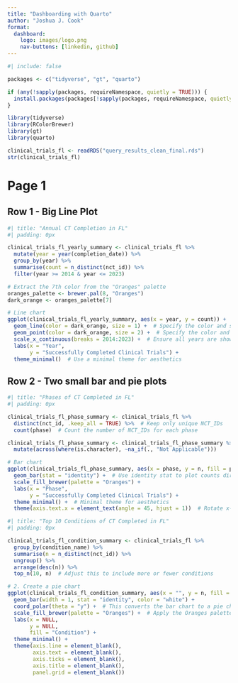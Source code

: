 ```yaml
---
title: "Dashboarding with Quarto"
author: "Joshua J. Cook"
format: 
  dashboard:
    logo: images/logo.png
    nav-buttons: [linkedin, github]
---
```


```r
#| include: false

packages <- c("tidyverse", "gt", "quarto")

if (any(!sapply(packages, requireNamespace, quietly = TRUE))) {
  install.packages(packages[!sapply(packages, requireNamespace, quietly = TRUE)])
}

library(tidyverse)
library(RColorBrewer)
library(gt)
library(quarto)

clinical_trials_fl <- readRDS("query_results_clean_final.rds")
str(clinical_trials_fl)

```

# Page 1

## Row 1 - Big Line Plot {height="70%"}

```r
#| title: "Annual CT Completion in FL"
#| padding: 0px

clinical_trials_fl_yearly_summary <- clinical_trials_fl %>%
  mutate(year = year(completion_date)) %>%
  group_by(year) %>%
  summarise(count = n_distinct(nct_id)) %>%
  filter(year >= 2014 & year <= 2023)

# Extract the 7th color from the "Oranges" palette
oranges_palette <- brewer.pal(8, "Oranges")
dark_orange <- oranges_palette[7]

# Line chart
ggplot(clinical_trials_fl_yearly_summary, aes(x = year, y = count)) +
  geom_line(color = dark_orange, size = 1) +  # Specify the color and size of the line
  geom_point(color = dark_orange, size = 2) +  # Specify the color and size of the points
  scale_x_continuous(breaks = 2014:2023) +  # Ensure all years are shown
  labs(x = "Year",
       y = "Successfully Completed Clinical Trials") +
  theme_minimal()  # Use a minimal theme for aesthetics
```

## Row 2 - Two small bar and pie plots {height="50%"}

```r
#| title: "Phases of CT Completed in FL"
#| padding: 0px

clinical_trials_fl_phase_summary <- clinical_trials_fl %>%
  distinct(nct_id, .keep_all = TRUE) %>%  # Keep only unique NCT_IDs
  count(phase)  # Count the number of NCT_IDs for each phase

clinical_trials_fl_phase_summary <- clinical_trials_fl_phase_summary %>%
  mutate(across(where(is.character), ~na_if(., "Not Applicable")))

# Bar chart
ggplot(clinical_trials_fl_phase_summary, aes(x = phase, y = n, fill = phase)) +
  geom_bar(stat = "identity") +  # Use identity stat to plot counts directly
  scale_fill_brewer(palette = "Oranges") +
  labs(x = "Phase",
       y = "Successfully Completed Clinical Trials") +
  theme_minimal() +  # Minimal theme for aesthetics
  theme(axis.text.x = element_text(angle = 45, hjust = 1))  # Rotate x-axis labels for readability
```

```r
#| title: "Top 10 Conditions of CT Completed in FL"
#| padding: 0px

clinical_trials_fl_condition_summary <- clinical_trials_fl %>%
  group_by(condition_name) %>%
  summarise(n = n_distinct(nct_id)) %>%
  ungroup() %>%
  arrange(desc(n)) %>%
  top_n(10, n)  # Adjust this to include more or fewer conditions

# 2. Create a pie chart
ggplot(clinical_trials_fl_condition_summary, aes(x = "", y = n, fill = condition_name)) +
  geom_bar(width = 1, stat = "identity", color = "white") +
  coord_polar(theta = "y") +  # This converts the bar chart to a pie chart
  scale_fill_brewer(palette = "Oranges") +  # Apply the Oranges palette
  labs(x = NULL,
       y = NULL,
       fill = "Condition") +
  theme_minimal() +
  theme(axis.line = element_blank(),
        axis.text = element_blank(),
        axis.ticks = element_blank(),
        axis.title = element_blank(),
        panel.grid = element_blank())
```
